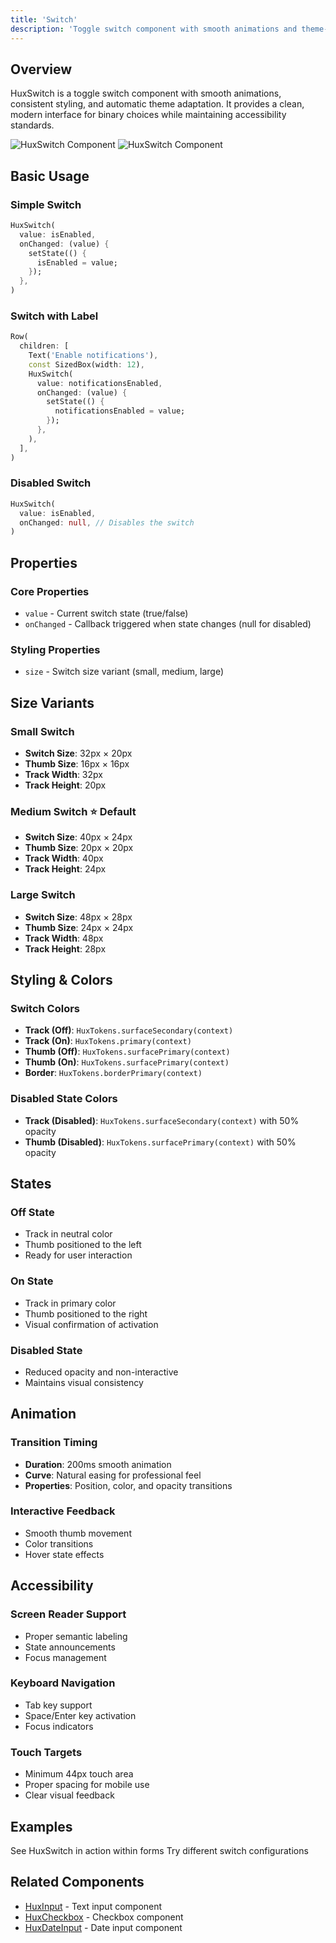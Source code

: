 ```yaml
---
title: 'Switch'
description: 'Toggle switch component with smooth animations and theme-aware styling'
---
```


## Overview

HuxSwitch is a toggle switch component with smooth animations, consistent styling, and automatic theme adaptation. It provides a clean, modern interface for binary choices while maintaining accessibility standards.

![HuxSwitch Component](/images/hux-switch.png)
![HuxSwitch Component](/images/hux-switch-off.png)

## Basic Usage

### Simple Switch
```dart
HuxSwitch(
  value: isEnabled,
  onChanged: (value) {
    setState(() {
      isEnabled = value;
    });
  },
)
```

### Switch with Label
```dart
Row(
  children: [
    Text('Enable notifications'),
    const SizedBox(width: 12),
    HuxSwitch(
      value: notificationsEnabled,
      onChanged: (value) {
        setState(() {
          notificationsEnabled = value;
        });
      },
    ),
  ],
)
```

### Disabled Switch
```dart
HuxSwitch(
  value: isEnabled,
  onChanged: null, // Disables the switch
)
```

## Properties

### Core Properties
- `value` - Current switch state (true/false)
- `onChanged` - Callback triggered when state changes (null for disabled)

### Styling Properties
- `size` - Switch size variant (small, medium, large)

## Size Variants

### Small Switch
- **Switch Size**: 32px × 20px
- **Thumb Size**: 16px × 16px
- **Track Width**: 32px
- **Track Height**: 20px

### Medium Switch ⭐ **Default**
- **Switch Size**: 40px × 24px
- **Thumb Size**: 20px × 20px
- **Track Width**: 40px
- **Track Height**: 24px

### Large Switch
- **Switch Size**: 48px × 28px
- **Thumb Size**: 24px × 24px
- **Track Width**: 48px
- **Track Height**: 28px

## Styling & Colors

### Switch Colors
- **Track (Off)**: `HuxTokens.surfaceSecondary(context)`
- **Track (On)**: `HuxTokens.primary(context)`
- **Thumb (Off)**: `HuxTokens.surfacePrimary(context)`
- **Thumb (On)**: `HuxTokens.surfacePrimary(context)`
- **Border**: `HuxTokens.borderPrimary(context)`

### Disabled State Colors
- **Track (Disabled)**: `HuxTokens.surfaceSecondary(context)` with 50% opacity
- **Thumb (Disabled)**: `HuxTokens.surfacePrimary(context)` with 50% opacity

## States

### Off State
- Track in neutral color
- Thumb positioned to the left
- Ready for user interaction

### On State
- Track in primary color
- Thumb positioned to the right
- Visual confirmation of activation

### Disabled State
- Reduced opacity and non-interactive
- Maintains visual consistency

## Animation

### Transition Timing
- **Duration**: 200ms smooth animation
- **Curve**: Natural easing for professional feel
- **Properties**: Position, color, and opacity transitions

### Interactive Feedback
- Smooth thumb movement
- Color transitions
- Hover state effects

## Accessibility

### Screen Reader Support
- Proper semantic labeling
- State announcements
- Focus management

### Keyboard Navigation
- Tab key support
- Space/Enter key activation
- Focus indicators

### Touch Targets
- Minimum 44px touch area
- Proper spacing for mobile use
- Clear visual feedback

## Examples

<CardGroup cols={2}>
  <Card
    title="Form Building"
    icon="edit"
    href="/examples/form-building"
  >
    See HuxSwitch in action within forms
  </Card>
  <Card
    title="Interactive Examples"
    icon="mouse-pointer"
    href="/examples/interactive"
  >
    Try different switch configurations
  </Card>
</CardGroup>

## Related Components

- [HuxInput](/components/input) - Text input component
- [HuxCheckbox](/components/checkbox) - Checkbox component
- [HuxDateInput](/components/date-input) - Date input component
